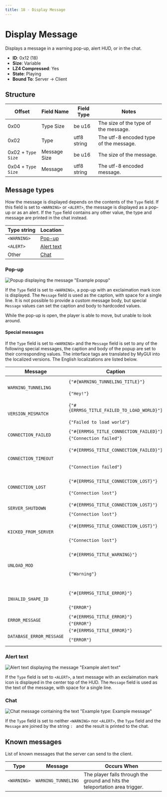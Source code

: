 ```yaml
---
title: 18 - Display Message
---
```


# Display Message

Displays a message in a warning pop-up, alert HUD, or in the chat.

- **ID**: 0x12 (18)
- **Size**: Variable
- **LZ4 Compressed**: Yes
- **State**: Playing
- **Bound To**: Server -> Client

## Structure

| Offset             | Field Name   | Field Type  | Notes |
|--------------------|--------------|-------------|-------|
| 0x00               | Type Size    | be u16      | The size of the type of the message. |
| 0x02               | Type         | utf8 string | The utf-8 encoded type of the message. |
| 0x02 + `Type Size` | Message Size | be u16      | The size of the message. |
| 0x04 + `Type Size` | Message      | utf8 string | The utf-8 encoded message. |

## Message types

How the message is displayed depends on the contents of the `Type` field. If this field is set to `<WARNING>` or `<ALERT>`, the message is displayed as a pop-up or as an alert. If the `Type` field contains any other value, the type and message are printed in the chat instead.

| Type string | Location |
|-------------|----------|
| `<WARNING>` | [Pop-up](#pop-up) |
| `<ALERT>`   | [Alert text](#alert-text) |
| Other       | [Chat](#chat) |

### Pop-up

![Popup displaying the message "Example popup"](./img/18/popup.jpg)

If the `Type` field is set to `<WARNING>`, a pop-up with an exclaimation mark icon is displayed. The `Message` field is used as the caption, with space for a single line. It is not possible to provide a custom message body, but special `Message` values can set the caption and body to hardcoded values.

While the pop-up is open, the player is able to move, but unable to look around.

#### Special messages

If the `Type` field is set to `<WARNING>` and the `Message` field is set to any of the following special messages, the caption and body of the popup are set to their corresponding values. The interface tags are translated by MyGUI into the localized versions. The English localizations are listed below.

<table>
    <thead>
        <tr>
            <th>Message</th>
            <th>Caption</th>
            <th>Body</th>
        </tr>
    </thead>
    <tbody>
        <tr>
            <td rowspan="2">
                <code>WARNING_TUNNELING</code>
            </td>
            <td>
                <code>{"#{WARNING_TUNNELING_TITLE}"}</code>
            </td>
            <td>
                <code>{"#{WARNING_TUNNELING_LINE1}\n#{WARNING_TUNNELING_LINE2}"}</code>
            </td>
        </tr>
        <tr>
            <td>
                <code>{"Hey!"}</code>
            </td>
            <td>
                <code>{"You're playing the game wrong!\nStop that!"}</code>
            </td>
        </tr>
        <tr>
            <td rowspan="2">
                <code>VERSION_MISMATCH</code>
            </td>
            <td>
                <code>{"#{ERRMSG_TITLE_FAILED_TO_LOAD_WORLD}"}</code>
            </td>
            <td>
                <code>{"#{ERRMSG_VERSION_MISMATCH_LINE1}\n#{ERRMSG_VERSION_MISMATCH_LINE2}"}</code>
            </td>
        </tr>
        <tr>
            <td>
                <code>{"Failed to load world"}</code>
            </td>
            <td>
                <code>{"Version mismatch\nPlease update your client and try again"}</code>
            </td>
        </tr>
        <tr>
            <td rowspan="2">
                <code>CONNECTION_FAILED</code>
            </td>
            <td>
                <code>{"#{ERRMSG_TITLE_CONNECTION_FAILED}"}</code>
            </td>
            <td rowspan="2">
                <code>{"\n"}</code>
            </td>
        </tr>
        <tr>
            <td>
                <code>{"Connection failed"}</code>
            </td>
        </tr>
        <tr>
            <td rowspan="2">
                <code>CONNECTION_TIMEOUT</code>
            </td>
            <td>
                <code>{"#{ERRMSG_TITLE_CONNECTION_FAILED}"}</code>
            </td>
            <td>
                <code>{"#{ERRMSG_CONNECTION_TIMEOUT_LINE1}\n#{ERRMSG_CONNECTION_TIMEOUT_LINE2}"}</code>
            </td>
        </tr>
        <tr>
            <td>
                <code>{"Connection failed"}</code>
            </td>
            <td>
                <code>{"Connection to host timed out\nPlease check your Internet connection and try again"}</code>
            </td>
        </tr>
        <tr>
            <td rowspan="2">
                <code>CONNECTION_LOST</code>
            </td>
            <td>
                <code>{"#{ERRMSG_TITLE_CONNECTION_LOST}"}</code>
            </td>
            <td>
                <code>{"#{ERRMSG_CONNECTION_LOST_LINE1}\n#{ERRMSG_CONNECTION_LOST_LINE2}"}</code>
            </td>
        </tr>
        <tr>
            <td>
                <code>{"Connection lost"}</code>
            </td>
            <td>
                <code>{"Connection lost\nPlease check your Internet connection"}</code>
            </td>
        </tr>
        <tr>
            <td rowspan="2">
                <code>SERVER_SHUTDOWN</code>
            </td>
            <td>
                <code>{"#{ERRMSG_TITLE_CONNECTION_LOST}"}</code>
            </td>
            <td>
                <code>{"#{ERRMSG_SERVER_SHUTDOWN_LINE1}\n"}</code>
            </td>
        </tr>
        <tr>
            <td>
                <code>{"Connection lost"}</code>
            </td>
            <td>
                <code>{"Host has shut down\n"}</code>
            </td>
        </tr>
        <tr>
            <td rowspan="2">
                <code>KICKED_FROM_SERVER</code>
            </td>
            <td>
                <code>{"#{ERRMSG_TITLE_CONNECTION_LOST}"}</code>
            </td>
            <td>
                <code>{"#{ERRMSG_KICKED_FROM_SERVER_LINE1}\n#{ERRMSG_KICKED_FROM_SERVER_LINE2}"}</code>
            </td>
        </tr>
        <tr>
            <td>
                <code>{"Connection lost"}</code>
            </td>
            <td>
                <code>{"You have been kicked\nfrom the host"}</code>
            </td>
        </tr>
        <tr>
            <td rowspan="2">
                <code>UNLOAD_MOD</code>
            </td>
            <td>
                <code>{"#{ERRMSG_TITLE_WARNING}"}</code>
            </td>
            <td>
                <code>{"#{ERRMSG_UNLOAD_MOD_LINE1}\n#{ERRMSG_UNLOAD_MOD_LINE2}\n#{ERRMSG_UNLOAD_MOD_LINE3}"}</code>
            </td>
        </tr>
        <tr>
            <td>
                <code>{"Warning"}</code>
            </td>
            <td>
                <code>{"A previously used mod has been removed!\nThis might cause the world to be unloadable.\nDo you want to do this?"}</code>
            </td>
        </tr>
        <tr>
            <td rowspan="2">
                <code>INVALID_SHAPE_ID</code>
            </td>
            <td>
                <code>{"#{ERRMSG_TITLE_ERROR}"}</code>
            </td>
            <td>
                <code>{"#{ERRMSG_INVALID_SHAPE_ID}\n#{ERRMSG_REQUIRED_MOD}: #{UNKNOWN_MOD}"}</code>
            </td>
        </tr>
        <tr>
            <td>
                <code>{"ERROR"}</code>
            </td>
            <td>
                <code>{"The world contains an unsupported part\nRequired mod: <Unknown mod>"}</code>
            </td>
        </tr>
        <tr>
            <td rowspan="2">
                <code>ERROR_MESSAGE</code>
            </td>
            <td>
                <code>{"#{ERRMSG_TITLE_ERROR}"}</code>
            </td>
            <td rowspan="2">
                <code>{"\n"}</code>
            </td>
        </tr>
        <tr>
            <td>
                <code>{"ERROR"}</code>
            </td>
        </tr>
        <tr>
            <td rowspan="2">
                <code>DATABASE_ERROR_MESSAGE</code>
            </td>
            <td>
                <code>{"#{ERRMSG_TITLE_ERROR}"}</code>
            </td>
            <td>
                <code>{"#{ERRMSG_DATABASE_ISSUE}: \n\n"}</code>
            </td>
        </tr>
        <tr>
            <td>
                <code>{"ERROR"}</code>
            </td>
            <td>
                <code>{"A problem occurred when handling the save file: \n\n"}</code>
            </td>
        </tr>
    </tbody>
</table>

### Alert text

![Alert text displaying the message "Example alert text"](./img/18/alert.jpg)

If the `Type` field is set to `<ALERT>`, a text message with an exclaimation mark icon is displayed in the center top of the HUD. The `Message` field is used as the text of the message, with space for a single line.

### Chat

![Chat message containing the text "Example type: Example message"](./img/18/chat.jpg)

If the `Type` field is set to neither `<WARNING>` nor `<ALERT>`, the `Type` field and the `Message` are joined by the string `: ` and the result is printed to the chat.

## Known messages

List of known messages that the server can send to the client.

| Type | Message | Occurs When |
|------|---------|-------|
| `<WARNING>` | `WARNING_TUNNELING` | The player falls through the ground and hits the teleportation area trigger. |
